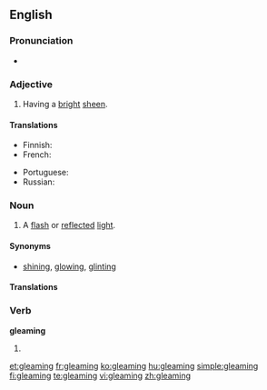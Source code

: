 ==English==

===Pronunciation===
* {{audio|en-us-gleaming.ogg|Audio (US)}}
*: {{rhymes|iːmɪŋ}}

===Adjective===
{{en-adj}}

# Having a [[bright]] [[sheen]].

====Translations====
{{trans-top|having a bright sheen}}
* Finnish: {{t-|fi|hohtava}}
* French: {{t+|fr|brillant|m}}
{{trans-mid}}
* Portuguese: {{t+|pt|brilhante|m}}
* Russian: {{t+|ru|сверкающий|sc=Cyrl}}
{{trans-bottom}}

===Noun===
{{en-noun}}

# A [[flash]] or [[reflect]]ed [[light]].

====Synonyms====
* [[shining]], [[glowing]], [[glinting]]

====Translations====
{{trans-top|flash or reflected light}}
{{trans-mid}}
{{trans-bottom}}

===Verb===
'''gleaming'''

# {{present participle of|[[gleam#Verb|gleam]]}}

[[et:gleaming]]
[[fr:gleaming]]
[[ko:gleaming]]
[[hu:gleaming]]
[[simple:gleaming]]
[[fi:gleaming]]
[[te:gleaming]]
[[vi:gleaming]]
[[zh:gleaming]]